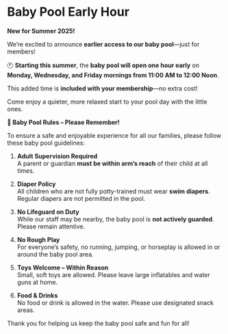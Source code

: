 
# Baby Pool Early Hour

**New for Summer 2025\!**

We’re excited to announce **earlier access to our baby pool**—just for members\!

🕚 **Starting this summer**, the **baby pool will open one hour early** on **Monday, Wednesday, and Friday mornings from 11:00 AM to 12:00 Noon**.

This added time is **included with your membership**—no extra cost\!

Come enjoy a quieter, more relaxed start to your pool day with the little ones.

**👶 Baby Pool Rules – Please Remember\!**

To ensure a safe and enjoyable experience for all our families, please follow these baby pool guidelines:

1. **Adult Supervision Required**  
    A parent or guardian **must be within arm’s reach** of their child at all times.

2. **Diaper Policy**  
    All children who are not fully potty-trained must wear **swim diapers**. Regular diapers are not permitted in the pool.

3. **No Lifeguard on Duty**  
    While our staff may be nearby, the baby pool is **not actively guarded**. Please remain attentive.

4. **No Rough Play**  
    For everyone’s safety, no running, jumping, or horseplay is allowed in or around the baby pool area.

5. **Toys Welcome – Within Reason**  
    Small, soft toys are allowed. Please leave large inflatables and water guns at home.

6. **Food & Drinks**  
    No food or drink is allowed in the water. Please use designated snack areas.

Thank you for helping us keep the baby pool safe and fun for all\!